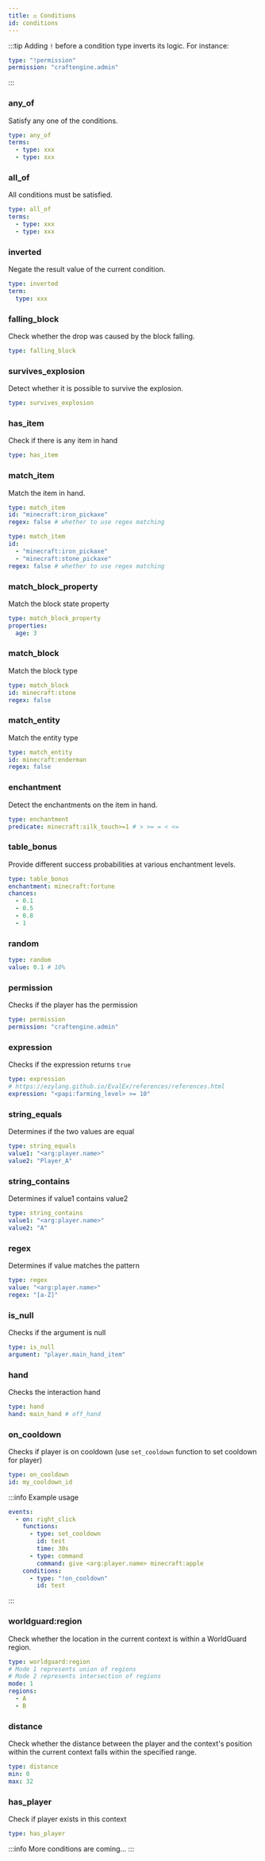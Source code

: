 ```yaml
---
title: ⚖️ Conditions
id: conditions
---
```


:::tip
Adding `!` before a condition type inverts its logic. For instance:

```yaml
type: "!permission"
permission: "craftengine.admin"
```
:::

### any\_of

Satisfy any one of the conditions.

```yaml
type: any_of
terms:
  - type: xxx
  - type: xxx
```

### all\_of

All conditions must be satisfied.

```yaml
type: all_of
terms:
  - type: xxx
  - type: xxx
```

### inverted

Negate the result value of the current condition.

```yaml
type: inverted
term:
  type: xxx
```

### falling\_block

Check whether the drop was caused by the block falling.

```yaml
type: falling_block
```

### survives\_explosion

Detect whether it is possible to survive the explosion.

```yaml
type: survives_explosion
```

### has\_item

Check if there is any item in hand

```yaml
type: has_item
```

### match\_item

Match the item in hand.

```yaml
type: match_item
id: "minecraft:iron_pickaxe"
regex: false # whether to use regex matching
```

```yaml
type: match_item
id: 
  - "minecraft:iron_pickaxe"
  - "minecraft:stone_pickaxe"
regex: false # whether to use regex matching
```

### match\_block\_property

Match the block state property

```yaml
type: match_block_property
properties:
  age: 3
```

### match\_block

Match the block type

```yaml
type: match_block
id: minecraft:stone
regex: false
```

### match\_entity

Match the entity type

```yaml
type: match_entity
id: minecraft:enderman
regex: false
```

### enchantment

Detect the enchantments on the item in hand.

```yaml
type: enchantment
predicate: minecraft:silk_touch>=1 # > >= = < <=
```

### table\_bonus

Provide different success probabilities at various enchantment levels.

```yaml
type: table_bonus
enchantment: minecraft:fortune
chances:
  - 0.1
  - 0.5
  - 0.8
  - 1
```

### random

```yaml
type: random
value: 0.1 # 10%
```

### permission

Checks if the player has the permission

```yaml
type: permission
permission: "craftengine.admin"
```

### expression

Checks if the expression returns `true`

```yaml
type: expression
# https://ezylang.github.io/EvalEx/references/references.html
expression: "<papi:farming_level> >= 10"
```

### string\_equals

Determines if the two values are equal

```yaml
type: string_equals
value1: "<arg:player.name>"
value2: "Player_A"
```

### string\_contains

Determines if value1 contains value2

```yaml
type: string_contains
value1: "<arg:player.name>"
value2: "A"
```

### regex

Determines if value matches the pattern

```yaml
type: regex
value: "<arg:player.name>"
regex: "[a-Z]"
```

### is\_null

Checks if the argument is null

```yaml
type: is_null
argument: "player.main_hand_item"
```

### hand

Checks the interaction hand

```yaml
type: hand
hand: main_hand # off_hand
```

### on\_cooldown

Checks if player is on cooldown (use `set_cooldown` function to set cooldown for player)

```yaml
type: on_cooldown
id: my_cooldown_id
```

:::info
Example usage

```yaml
events:
  - on: right_click
    functions:
      - type: set_cooldown
        id: test
        time: 30s
      - type: command
        command: give <arg:player.name> minecraft:apple
    conditions:
      - type: "!on_cooldown"
        id: test
```

:::

### worldguard:region

Check whether the location in the current context is within a WorldGuard region.

```yaml
type: worldguard:region
# Mode 1 represents union of regions
# Mode 2 represents intersection of regions
mode: 1
regions:
  - A
  - B
```

### distance

Check whether the distance between the player and the context's position within the current context falls within the specified range.

```yaml
type: distance
min: 0
max: 32
```

### has_player

Check if player exists in this context

```yaml
type: has_player
```

:::info
More conditions are coming...
:::
